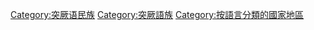 {{Commons category|Turkic states}}
{{Catmore}}

[[Category:突厥语民族|Category:突厥语民族]]
[[Category:突厥語族|Category:突厥語族]]
[[Category:按語言分類的國家地區|Category:按語言分類的國家地區]]